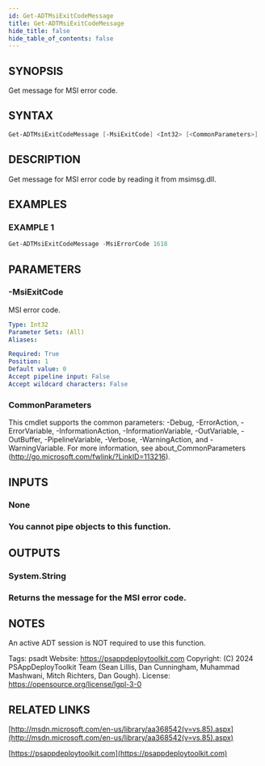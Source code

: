 ```yaml
---
id: Get-ADTMsiExitCodeMessage
title: Get-ADTMsiExitCodeMessage
hide_title: false
hide_table_of_contents: false
---
```


## SYNOPSIS

Get message for MSI error code.

## SYNTAX

```powershell
Get-ADTMsiExitCodeMessage [-MsiExitCode] <Int32> [<CommonParameters>]
```

## DESCRIPTION

Get message for MSI error code by reading it from msimsg.dll.

## EXAMPLES

### EXAMPLE 1

```powershell
Get-ADTMsiExitCodeMessage -MsiErrorCode 1618
```

## PARAMETERS

### -MsiExitCode

MSI error code.

```yaml
Type: Int32
Parameter Sets: (All)
Aliases:

Required: True
Position: 1
Default value: 0
Accept pipeline input: False
Accept wildcard characters: False
```

### CommonParameters

This cmdlet supports the common parameters: -Debug, -ErrorAction, -ErrorVariable, -InformationAction, -InformationVariable, -OutVariable, -OutBuffer, -PipelineVariable, -Verbose, -WarningAction, and -WarningVariable.
For more information, see about_CommonParameters (http://go.microsoft.com/fwlink/?LinkID=113216).

## INPUTS

### None

### You cannot pipe objects to this function.
## OUTPUTS

### System.String

### Returns the message for the MSI error code.
## NOTES
An active ADT session is NOT required to use this function.

Tags: psadt
Website: https://psappdeploytoolkit.com
Copyright: (C) 2024 PSAppDeployToolkit Team (Sean Lillis, Dan Cunningham, Muhammad Mashwani, Mitch Richters, Dan Gough).
License: https://opensource.org/license/lgpl-3-0

## RELATED LINKS

[http://msdn.microsoft.com/en-us/library/aa368542(v=vs.85).aspx](http://msdn.microsoft.com/en-us/library/aa368542(v=vs.85).aspx)

[https://psappdeploytoolkit.com](https://psappdeploytoolkit.com)
